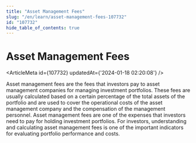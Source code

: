 ```yaml
---
title: "Asset Management Fees"
slug: "/en/learn/asset-management-fees-107732"
id: "107732"
hide_table_of_contents: true
---
```



# Asset Management Fees

<ArticleMeta id={107732} updatedAt={'2024-01-18 02:20:08'} />
<div className='border-solid border-b border-t-0 my-4 border-[var(--ifm-color-gray-300)]' />

Asset management fees are the fees that investors pay to asset management companies for managing investment portfolios. These fees are usually calculated based on a certain percentage of the total assets of the portfolio and are used to cover the operational costs of the asset management company and the compensation of the management personnel. Asset management fees are one of the expenses that investors need to pay for holding investment portfolios. For investors, understanding and calculating asset management fees is one of the important indicators for evaluating portfolio performance and costs.
